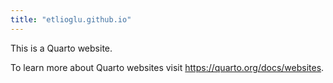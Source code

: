 ```yaml
---
title: "etlioglu.github.io"
---
```


This is a Quarto website.

To learn more about Quarto websites visit <https://quarto.org/docs/websites>.
